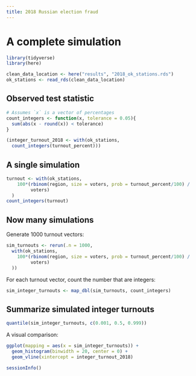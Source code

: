 ```yaml
---
title: 2018 Russian election fraud
---
```

  
# A complete simulation 

```r
library(tidyverse)
library(here)

clean_data_location <- here("results", "2018_ok_stations.rds")
ok_stations <- read_rds(clean_data_location)
```


## Observed test statistic

```r
# Assumes `x` is a vector of percentages
count_integers <- function(x, tolerance = 0.05){
  sum(abs(x - round(x)) < tolerance)
}

(integer_turnout_2018 <- with(ok_stations,
  count_integers(turnout_percent)))
```

## A single simulation

```r
turnout <- with(ok_stations, 
    100*(rbinom(region, size = voters, prob = turnout_percent/100) /
         voters)
  )
count_integers(turnout)
```

## Now many simulations

Generate 1000 turnout vectors:
```r
sim_turnouts <- rerun(.n = 1000, 
  with(ok_stations, 
    100*(rbinom(region, size = voters, prob = turnout_percent/100) /
         voters)
  ))
```

For each turnout vector, count the number that are integers:
```r
sim_integer_turnouts <- map_dbl(sim_turnouts, count_integers)
```

## Summarize simulated integer turnouts

```r
quantile(sim_integer_turnouts, c(0.001, 0.5, 0.999))
```

A visual comparison:
```r
ggplot(mapping = aes(x = sim_integer_turnouts)) +
  geom_histogram(binwidth = 20, center = 0) +
  geom_vline(xintercept = integer_turnout_2018)
```

```r
sessionInfo()
```

